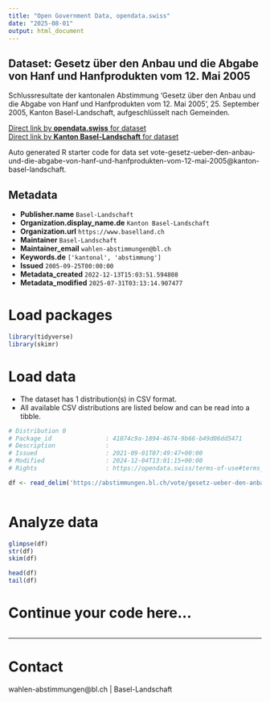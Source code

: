 ```yaml
---
title: "Open Government Data, opendata.swiss"
date: "2025-08-01"
output: html_document
---
```


## Dataset: Gesetz über den Anbau und die Abgabe von Hanf und Hanfprodukten vom 12. Mai 2005

Schlussresultate der kantonalen Abstimmung 'Gesetz über den Anbau und die Abgabe von Hanf und Hanfprodukten vom 12. Mai 2005', 25. September 2005, Kanton Basel-Landschaft, aufgeschlüsselt nach Gemeinden.

[Direct link by **opendata.swiss** for dataset](https://opendata.swiss/de/dataset/gesetz-uber-den-anbau-und-die-abgabe-von-hanf-und-hanfprodukten-vom-12-mai-2005)<br>
[Direct link by **Kanton Basel-Landschaft** for dataset](https://abstimmungen.bl.ch/vote/gesetz-ueber-den-anbau-und-die-abgabe-von-hanf-und-hanfprodukten-vom-12-mai-2005/data)

Auto generated R starter code for data set vote-gesetz-ueber-den-anbau-und-die-abgabe-von-hanf-und-hanfprodukten-vom-12-mai-2005@kanton-basel-landschaft.

## Metadata

- **Publisher.name** `Basel-Landschaft`
- **Organization.display_name.de** `Kanton Basel-Landschaft`
- **Organization.url** `https://www.baselland.ch`
- **Maintainer** `Basel-Landschaft`
- **Maintainer_email** `wahlen-abstimmungen@bl.ch`
- **Keywords.de** `['kantonal', 'abstimmung']`
- **Issued** `2005-09-25T00:00:00`
- **Metadata_created** `2022-12-13T15:03:51.594808`
- **Metadata_modified** `2025-07-31T03:13:14.907477`


# Load packages

```r

library(tidyverse)
library(skimr)

```

# Load data

-   The dataset has 1 distribution(s) in CSV format.
-   All available CSV distributions are listed below and can be read into a tibble.

```r

# Distribution 0
# Package_id               : 41074c9a-1894-4674-9b66-b49d06dd5471
# Description              : 
# Issued                   : 2021-09-01T07:49:47+00:00
# Modified                 : 2024-12-04T13:01:15+00:00
# Rights                   : https://opendata.swiss/terms-of-use#terms_by

df <- read_delim('https://abstimmungen.bl.ch/vote/gesetz-ueber-den-anbau-und-die-abgabe-von-hanf-und-hanfprodukten-vom-12-mai-2005/data-csv')



```

# Analyze data

```r

glimpse(df)
str(df)
skim(df)

head(df)
tail(df)

```

# Continue your code here...

```r

```

------------------------------------------------------------------------

# Contact

wahlen-abstimmungen@bl.ch | Basel-Landschaft
